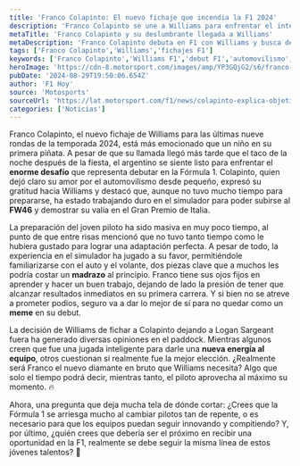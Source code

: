 ```yaml
---
title: 'Franco Colapinto: El nuevo fichaje que incendia la F1 2024'
description: 'Franco Colapinto se une a Williams para enfrentar el intenso reto de la F1. Descubre su emoción y los desafíos que le esperan en su debut.'
metaTitle: 'Franco Colapinto y su deslumbrante llegada a Williams'
metaDescription: 'Franco Colapinto debuta en F1 con Williams y busca demostrar su valía. ¿Será el nuevo diamante en bruto del automovilismo?'
tags: ['Franco Colapinto','Williams','fichajes F1']
keywords: ['Franco Colapinto','Williams F1','debut F1','automovilismo','nuevos pilotos']
heroImage: 'https://cdn-8.motorsport.com/images/amp/YP3GQjG2/s6/franco-colapinto-williams-raci.jpg'
pubDate: '2024-08-29T19:50:06.654Z'
author: 'F1 Hoy'
source: 'Motosports'
sourceUrl: 'https://lat.motorsport.com/f1/news/colapinto-explica-objetivo-monza-debut-f1/10648803/?utm_source=RSS&utm_medium=referral&utm_campaign=RSS-F1&utm_term=News&utm_content=lat'
categories: ['Noticias']
---
```

Franco Colapinto, el nuevo fichaje de Williams para las últimas nueve rondas de la temporada 2024, está más emocionado que un niño en su primera piñata. A pesar de que su llamada llegó más tarde que el taco de la noche después de la fiesta, el argentino se siente listo para enfrentar el **enorme desafío** que representa debutar en la Fórmula 1. Colapinto, quien dejó claro su amor por el automovilismo desde pequeño, expresó su gratitud hacia Williams y destacó que, aunque no tuvo mucho tiempo para prepararse, ha estado trabajando duro en el simulador para poder subirse al **FW46** y demostrar su valía en el Gran Premio de Italia.

La preparación del joven piloto ha sido masiva en muy poco tiempo, al punto de que entre risas mencionó que no tuvo tanto tiempo como le hubiera gustado para lograr una adaptación perfecta. A pesar de todo, la experiencia en el simulador ha jugado a su favor, permitiéndole familiarizarse con el auto y el volante, dos piezas clave que a muchos les podría costar un **madrazo** al principio. Franco tiene sus ojos fijos en aprender y hacer un buen trabajo, dejando de lado la presión de tener que alcanzar resultados inmediatos en su primera carrera. Y si bien no se atreve a prometer podios, seguro va a dar lo mejor de sí para no quedar como un **meme** en su debut.

La decisión de Williams de fichar a Colapinto dejando a Logan Sargeant fuera ha generado diversas opiniones en el paddock. Mientras algunos creen que fue una jugada inteligente para darle una **nueva energía al equipo**, otros cuestionan si realmente fue la mejor elección. ¿Realmente será Franco el nuevo diamante en bruto que Williams necesita? Algo que solo el tiempo podrá decir, mientras tanto, el piloto aprovecha al máximo su momento. 🔥

Ahora, una pregunta que deja mucha tela de dónde cortar: ¿Crees que la Fórmula 1 se arriesga mucho al cambiar pilotos tan de repente, o es necesario para que los equipos puedan seguir innovando y compitiendo? Y, por último, ¿quién crees que debería ser el próximo en recibir una oportunidad en la F1, realmente se debe seguir la misma línea de estos jóvenes talentos? 🤔



